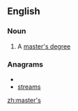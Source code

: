 ==English==

===Noun===
{{en-noun|master's}}

# A [[master's degree]]

===Anagrams===
* {{alphagram|aemrsst}}
* [[streams#English|streams]]

[[zh:master's]]